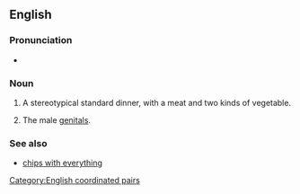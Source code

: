 ==English==

===Pronunciation===
* {{audio|En-au-meat and two veg.ogg|Audio (AU)|lang=en}}

===Noun===
{{en-plural noun}}

# {{lb|en|British|Ireland|colloquial}} A stereotypical standard dinner, with a meat and two kinds of vegetable.
# {{lb|en|British|slang}} The male [[genitals]].

===See also===
* [[chips with everything]]

[[Category:English coordinated pairs]]